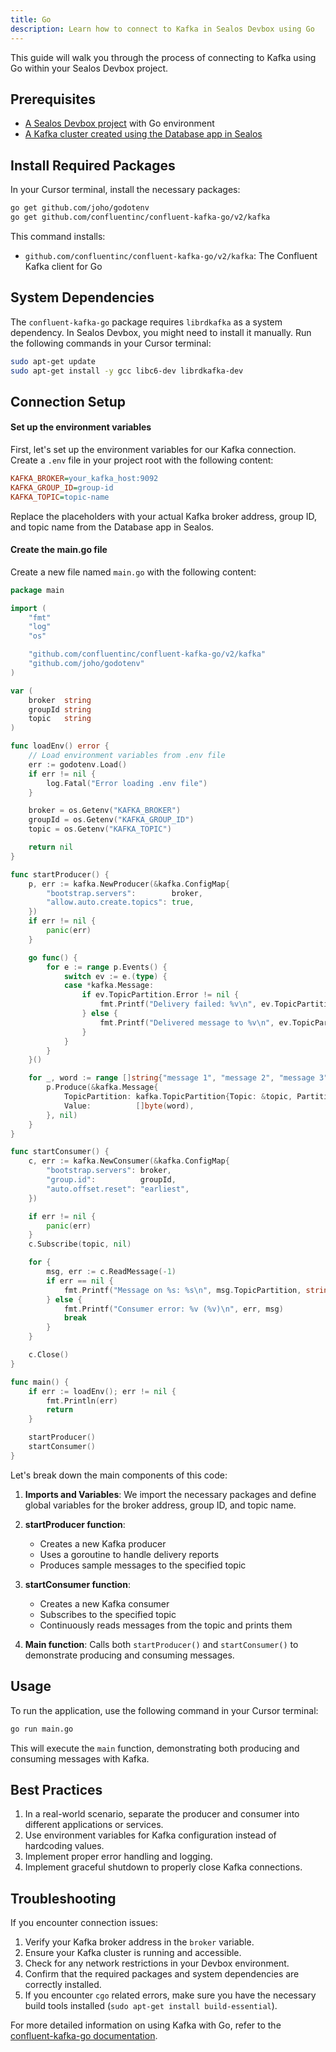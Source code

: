 ```yaml
---
title: Go
description: Learn how to connect to Kafka in Sealos Devbox using Go
---
```


This guide will walk you through the process of connecting to Kafka using Go within your Sealos Devbox project.

## Prerequisites

- [A Sealos Devbox project](/docs/guides/fundamentals/create-a-project) with Go environment
- [A Kafka cluster created using the Database app in Sealos](./)

## Install Required Packages

In your Cursor terminal, install the necessary packages:

```bash
go get github.com/joho/godotenv
go get github.com/confluentinc/confluent-kafka-go/v2/kafka
```

This command installs:
- `github.com/confluentinc/confluent-kafka-go/v2/kafka`: The Confluent Kafka client for Go

## System Dependencies

The `confluent-kafka-go` package requires `librdkafka` as a system dependency. In Sealos Devbox, you might need to install it manually. Run the following commands in your Cursor terminal:

```bash
sudo apt-get update
sudo apt-get install -y gcc libc6-dev librdkafka-dev
```

## Connection Setup

<div className='steps [&_h4]:step'>

#### Set up the environment variables

First, let's set up the environment variables for our Kafka connection. Create a `.env` file in your project root with the following content:

```ini title=".env"
KAFKA_BROKER=your_kafka_host:9092
KAFKA_GROUP_ID=group-id
KAFKA_TOPIC=topic-name
```

Replace the placeholders with your actual Kafka broker address, group ID, and topic name from the Database app in Sealos.

#### Create the main.go file

Create a new file named `main.go` with the following content:

```go title="main.go"
package main

import (
	"fmt"
	"log"
	"os"

	"github.com/confluentinc/confluent-kafka-go/v2/kafka"
	"github.com/joho/godotenv"
)

var (
	broker  string
	groupId string
	topic   string
)

func loadEnv() error {
	// Load environment variables from .env file
	err := godotenv.Load()
	if err != nil {
		log.Fatal("Error loading .env file")
	}

	broker = os.Getenv("KAFKA_BROKER")
	groupId = os.Getenv("KAFKA_GROUP_ID")
	topic = os.Getenv("KAFKA_TOPIC")

	return nil
}

func startProducer() {
	p, err := kafka.NewProducer(&kafka.ConfigMap{
		"bootstrap.servers":        broker,
		"allow.auto.create.topics": true,
	})
	if err != nil {
		panic(err)
	}

	go func() {
		for e := range p.Events() {
			switch ev := e.(type) {
			case *kafka.Message:
				if ev.TopicPartition.Error != nil {
					fmt.Printf("Delivery failed: %v\n", ev.TopicPartition)
				} else {
					fmt.Printf("Delivered message to %v\n", ev.TopicPartition)
				}
			}
		}
	}()

	for _, word := range []string{"message 1", "message 2", "message 3"} {
		p.Produce(&kafka.Message{
			TopicPartition: kafka.TopicPartition{Topic: &topic, Partition: kafka.PartitionAny},
			Value:          []byte(word),
		}, nil)
	}
}

func startConsumer() {
	c, err := kafka.NewConsumer(&kafka.ConfigMap{
		"bootstrap.servers": broker,
		"group.id":          groupId,
		"auto.offset.reset": "earliest",
	})

	if err != nil {
		panic(err)
	}
	c.Subscribe(topic, nil)

	for {
		msg, err := c.ReadMessage(-1)
		if err == nil {
			fmt.Printf("Message on %s: %s\n", msg.TopicPartition, string(msg.Value))
		} else {
			fmt.Printf("Consumer error: %v (%v)\n", err, msg)
			break
		}
	}

	c.Close()
}

func main() {
	if err := loadEnv(); err != nil {
		fmt.Println(err)
		return
	}

	startProducer()
	startConsumer()
}
```

Let's break down the main components of this code:

1. **Imports and Variables**: We import the necessary packages and define global variables for the broker address, group ID, and topic name.

2. **startProducer function**: 
   - Creates a new Kafka producer
   - Uses a goroutine to handle delivery reports
   - Produces sample messages to the specified topic

3. **startConsumer function**:
   - Creates a new Kafka consumer
   - Subscribes to the specified topic
   - Continuously reads messages from the topic and prints them

4. **Main function**: Calls both `startProducer()` and `startConsumer()` to demonstrate producing and consuming messages.

</div>

## Usage

To run the application, use the following command in your Cursor terminal:

```bash
go run main.go
```

This will execute the `main` function, demonstrating both producing and consuming messages with Kafka.

## Best Practices

1. In a real-world scenario, separate the producer and consumer into different applications or services.
2. Use environment variables for Kafka configuration instead of hardcoding values.
3. Implement proper error handling and logging.
4. Implement graceful shutdown to properly close Kafka connections.

## Troubleshooting

If you encounter connection issues:

1. Verify your Kafka broker address in the `broker` variable.
2. Ensure your Kafka cluster is running and accessible.
3. Check for any network restrictions in your Devbox environment.
4. Confirm that the required packages and system dependencies are correctly installed.
5. If you encounter `cgo` related errors, make sure you have the necessary build tools installed (`sudo apt-get install build-essential`).

For more detailed information on using Kafka with Go, refer to the [confluent-kafka-go documentation](https://github.com/confluentinc/confluent-kafka-go).